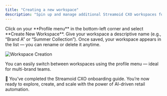 ```yaml
---
title: "Creating a new workspace"
description: "Spin up and manage additional Streamoid CXO workspaces for different brands or teams."
---
```


<Steps>
  <Step title="Create a New Workspace">
  Click on your **Profile menu** in the bottom-left corner and select **Create New Workspace**.
  </Step>
  <Step title="Name Your Workspace">
  Give your workspace a descriptive name (e.g., “Brand A” or “Summer Collection”).
  </Step>
  <Step title="Save & Manage">
  Once saved, your workspace appears in the list — you can rename or delete it anytime.
  </Step>
</Steps>

![Workspace Creation](https://assets.catalogix.ai/122a91b1fe0afe9f6ee00115c71e9bc6)

<Tip>
You can easily switch between workspaces using the profile menu — ideal for multi-brand teams.
</Tip>

🎉 You’ve completed the Streamoid CXO onboarding guide. You’re now ready to explore, create, and scale with the power of AI-driven retail automation.

